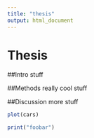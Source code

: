 ```yaml
---
title: "thesis"
output: html_document
---
```

# Thesis

##Intro
stuff

##Methods
really cool stuff

##Discussion
more stuff

```r
plot(cars)
```

```r
print("foobar")
```
